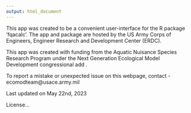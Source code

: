 ```yaml
---
output: html_document
---
```

This app was created to be a convenient user-interface for the R package ‘fqacalc’. The app and package are hosted by the US Army Corps of Engineers, Engineer Research and Development Center (ERDC).

This app was created with funding from the Aquatic Nuisance Species Research Program under the Next Generation Ecological Model Development congressional add .

To report a mistake or unexpected issue on this webpage, contact - ecomodteam@usace.army.mil

Last updated on May 22nd, 2023

License...
